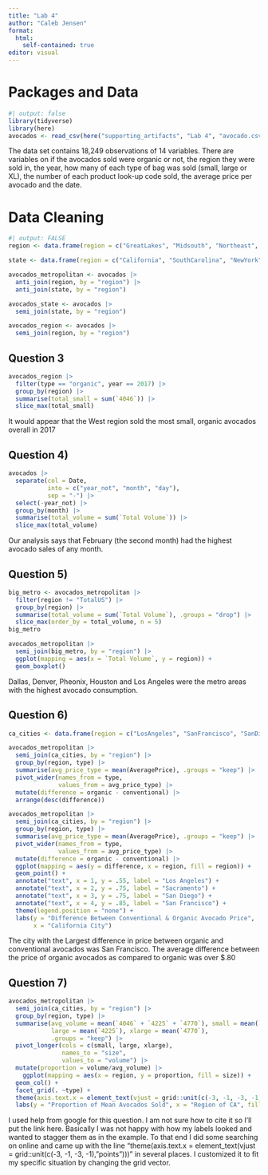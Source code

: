 ```yaml
---
title: "Lab 4"
author: "Caleb Jensen"
format: 
  html: 
    self-contained: true
editor: visual
---
```


# Packages and Data

```r
#| output: false
library(tidyverse)
library(here)
avocados <- read_csv(here("supporting_artifacts", "Lab 4", "avocado.csv"))
```

The data set contains 18,249 observations of 14 variables. There are variables on if the avocados sold were organic or not, the region they were sold in, the year, how many of each type of bag was sold (small, large or XL), the number of each product look-up code sold, the average price per avocado and the date.

# Data Cleaning

```r
#| output: FALSE
region <- data.frame(region = c("GreatLakes", "Midsouth", "Northeast", "NorthernNewEngland", "Plains", "SouthCentral", "Southeast", "West", "WestTexNewMexico"))

state <- data.frame(region = c("California", "SouthCarolina", "NewYork"))

avocados_metropolitan <- avocados |> 
  anti_join(region, by = "region") |> 
  anti_join(state, by = "region") 

avocados_state <- avocados |> 
  semi_join(state, by = "region")

avocados_region <- avocados |> 
  semi_join(region, by = "region")
```

## Question 3

```r
avocados_region |> 
  filter(type == "organic", year == 2017) |> 
  group_by(region) |> 
  summarise(total_small = sum(`4046`)) |> 
  slice_max(total_small)
```

It would appear that the West region sold the most small, organic avocados overall in 2017

## Question 4)

```r
avocados |> 
  separate(col = Date, 
           into = c("year_not", "month", "day"), 
           sep = "-") |> 
  select(-year_not) |> 
  group_by(month) |> 
  summarise(total_volume = sum(`Total Volume`)) |> 
  slice_max(total_volume)
```

Our analysis says that February (the second month) had the highest avocado sales of any month.

## Question 5)

```r
big_metro <- avocados_metropolitan |> 
  filter(region != "TotalUS") |> 
  group_by(region) |> 
  summarise(total_volume = sum(`Total Volume`), .groups = "drop") |> 
  slice_max(order_by = total_volume, n = 5)
big_metro

avocados_metropolitan |>
  semi_join(big_metro, by = "region") |> 
  ggplot(mapping = aes(x = `Total Volume`, y = region)) +
  geom_boxplot()
```

Dallas, Denver, Pheonix, Houston and Los Angeles were the metro areas with the highest avocado consumption.

## Question 6)

```r
ca_cities <- data.frame(region = c("LosAngeles", "SanFrancisco", "SanDiego", "Sacramento"))

avocados_metropolitan |> 
  semi_join(ca_cities, by = "region") |> 
  group_by(region, type) |> 
  summarise(avg_price_type = mean(AveragePrice), .groups = "keep") |> 
  pivot_wider(names_from = type,
              values_from = avg_price_type) |> 
  mutate(difference = organic - conventional) |> 
  arrange(desc(difference))

avocados_metropolitan |> 
  semi_join(ca_cities, by = "region") |> 
  group_by(region, type) |> 
  summarise(avg_price_type = mean(AveragePrice), .groups = "keep") |> 
  pivot_wider(names_from = type,
              values_from = avg_price_type) |> 
  mutate(difference = organic - conventional) |> 
  ggplot(mapping = aes(y = difference, x = region, fill = region)) +
  geom_point() + 
  annotate("text", x = 1, y = .55, label = "Los Angeles") + 
  annotate("text", x = 2, y = .75, label = "Sacramento") +
  annotate("text", x = 3, y = .75, label = "San Diego") + 
  annotate("text", x = 4, y = .85, label = "San Francisco") +
  theme(legend.position = "none") + 
  labs(y = "Difference Between Conventional & Organic Avocado Price", 
       x = "California City") 
```

The city with the Largest difference in price between organic and conventional avocados was San Francisco. The average difference between the price of organic avocados as compared to organic was over \$.80

## Question 7)

```r
avocados_metropolitan |> 
  semi_join(ca_cities, by = "region") |> 
  group_by(region, type) |> 
  summarise(avg_volume = mean(`4046` + `4225` + `4770`), small = mean(`4046`), 
            large = mean(`4225`), xlarge = mean(`4770`),
            .groups = "keep") |> 
  pivot_longer(cols = c(small, large, xlarge), 
               names_to = "size", 
               values_to = "volume") |> 
  mutate(proportion = volume/avg_volume) |>
    ggplot(mapping = aes(x = region, y = proportion, fill = size)) +
  geom_col() + 
  facet_grid(. ~type) + 
  theme(axis.text.x = element_text(vjust = grid::unit(c(-3, -1, -3, -1), "points"))) +
  labs(y = "Proportion of Mean Avocados Sold", x = "Region of CA", fill = "Avocado Size")
```

I used help from google for this question. I am not sure how to cite it so I'll put the link here. Basically I was not happy with how my labels looked and wanted to stagger them as in the example. To that end I did some searching on online and came up with the line "theme(axis.text.x = element_text(vjust = grid::unit(c(-3, -1, -3, -1),"points")))" in several places. I customized it to fit my specific situation by changing the grid vector.
